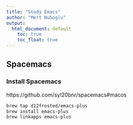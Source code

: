 ```yaml
---
title: "Study Emacs"
author: "Mert Nuhoglu"
output:
  html_document: default
    toc: true
    toc_float: true
---
```


## Spacemacs

### Install Spacemacs

https://github.com/syl20bnr/spacemacs#macos

``` bash
brew tap d12frosted/emacs-plus
brew install emacs-plus
brew linkapps emacs-plus
``` 

